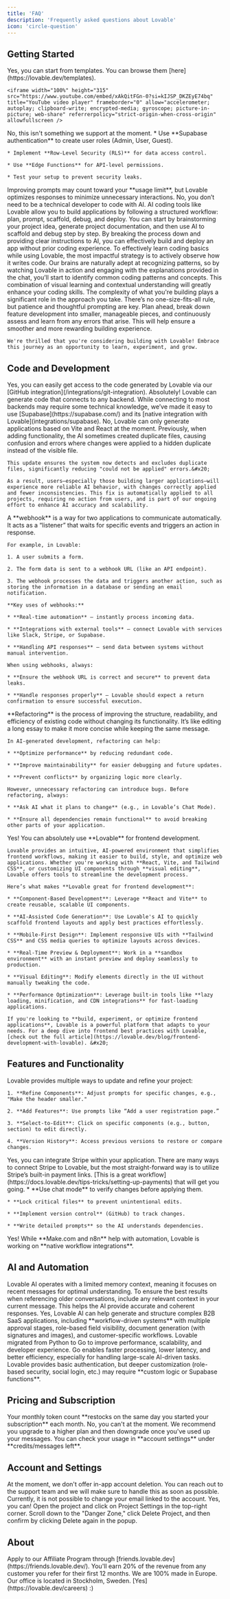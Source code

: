 ```yaml
---
title: 'FAQ'
description: 'Frequently asked questions about Lovable'
icon: 'circle-question'
---
```


## Getting Started

<AccordionGroup>
  <Accordion title="Can I start from templates?">
    Yes, you can start from templates. You can browse them [here](https://lovable.dev/templates).

    <iframe width="100%" height="315" src="https://www.youtube.com/embed/xAkQitFGn-0?si=kIJSP_DKZEyE74bq" title="YouTube video player" frameborder="0" allow="accelerometer; autoplay; clipboard-write; encrypted-media; gyroscope; picture-in-picture; web-share" referrerpolicy="strict-origin-when-cross-origin" allowfullscreen />
  </Accordion>

  <Accordion title="Can I import existing code from GitHub?">
    No, this isn't something we support at the moment.
  </Accordion>

  <Accordion title="How can I build a privileges system for a SaaS app?">
    * Use **Supabase authentication** to create user roles (Admin, User, Guest).

    * Implement **Row-Level Security (RLS)** for data access control.

    * Use **Edge Functions** for API-level permissions.

    * Test your setup to prevent security leaks.
  </Accordion>

  <Accordion title="Will Lovable improve my prompts without using my credits?">
    Improving prompts may count toward your **usage limit**, but Lovable optimizes responses to minimize unnecessary interactions.
  </Accordion>

  <Accordion title="Do I need to know how to code to build an app ?">
    No, you don’t need to be a technical developer to code with AI. AI coding tools like Lovable allow you to build applications by following a structured workflow: plan, prompt, scaffold, debug, and deploy. You can start by brainstorming your project idea, generate project documentation, and then use AI to scaffold and debug step by step. By breaking the process down and providing clear instructions to AI, you can effectively build and deploy an app without prior coding experience.
  </Accordion>

  <Accordion title="Can I learn how to code with Lovable?">
    To effectively learn coding basics while using Lovable, the most impactful strategy is to actively observe how it writes code. Our brains are naturally adept at recognizing patterns, so by watching Lovable in action and engaging with the explanations provided in the chat, you’ll start to identify common coding patterns and concepts. This combination of visual learning and contextual understanding will greatly enhance your coding skills.
  </Accordion>

  <Accordion title="How long does it typically take to build and deploy a fully functional full-stack app?">
    The complexity of what you're building plays a significant role in the approach you take. There’s no one-size-fits-all rule, but patience and thoughtful prompting are key. Plan ahead, break down feature development into smaller, manageable pieces, and continuously assess and learn from any errors that arise. This will help ensure a smoother and more rewarding building experience.

    We're thrilled that you're considering building with Lovable! Embrace this journey as an opportunity to learn, experiment, and grow.
  </Accordion>
</AccordionGroup>

## Code and Development

<AccordionGroup>
  <Accordion title="Can I download the code Lovable generates?">
    Yes, you can easily get access to the code generated by Lovable via our [GitHub integration](/integrations/git-integration).
  </Accordion>

  <Accordion title="Can I use Lovable with my own backend?">
    Absolutely! Lovable can generate code that connects to any backend. While connecting to most backends may require some technical knowledge, we’ve made it easy to use [Supabase](https://supabase.com/) and its [native integration with Lovable](integrations/supabase).
  </Accordion>

  <Accordion title="Can Lovable write React Native/NextJS code?">
    No, Lovable can only generate applications based on Vite and React at the moment.
  </Accordion>

  <Accordion title="How does Lovable handles duplicated code?">
    Previously, when adding functionality, the AI sometimes created duplicate files, causing confusion and errors where changes were applied to a hidden duplicate instead of the visible file.&#x20;

    This update ensures the system now detects and excludes duplicate files, significantly reducing "could not be applied" errors.&#x20;

    As a result, users—especially those building larger applications—will experience more reliable AI behavior, with changes correctly applied and fewer inconsistencies. This fix is automatically applied to all projects, requiring no action from users, and is part of our ongoing effort to enhance AI accuracy and scalability.
  </Accordion>

  <Accordion title="What is a webhook, and how does it work?">
    A **webhook** is a way for two applications to communicate automatically. It acts as a “listener” that waits for specific events and triggers an action in response.

    For example, in Lovable:

    1. A user submits a form.

    2. The form data is sent to a webhook URL (like an API endpoint).

    3. The webhook processes the data and triggers another action, such as storing the information in a database or sending an email notification.

    **Key uses of webhooks:**

    * **Real-time automation** – instantly process incoming data.

    * **Integrations with external tools** – connect Lovable with services like Slack, Stripe, or Supabase.

    * **Handling API responses** – send data between systems without manual intervention.

    When using webhooks, always:

    * **Ensure the webhook URL is correct and secure** to prevent data leaks.

    * **Handle responses properly** – Lovable should expect a return confirmation to ensure successful execution.
  </Accordion>

  <Accordion title="What is refactoring, and why is it important?">
    **Refactoring** is the process of improving the structure, readability, and efficiency of existing code without changing its functionality. It’s like editing a long essay to make it more concise while keeping the same message.

    In AI-generated development, refactoring can help:

    * **Optimize performance** by reducing redundant code.

    * **Improve maintainability** for easier debugging and future updates.

    * **Prevent conflicts** by organizing logic more clearly.

    However, unnecessary refactoring can introduce bugs. Before refactoring, always:

    * **Ask AI what it plans to change** (e.g., in Lovable’s Chat Mode).

    * **Ensure all dependencies remain functional** to avoid breaking other parts of your application.
  </Accordion>

  <Accordion title="Can I use Lovable for frontend development?">
    Yes! You can absolutely use **Lovable** for frontend development.

    Lovable provides an intuitive, AI-powered environment that simplifies frontend workflows, making it easier to build, style, and optimize web applications. Whether you're working with **React, Vite, and Tailwind CSS**, or customizing UI components through **visual editing**, Lovable offers tools to streamline the development process.

    Here’s what makes **Lovable great for frontend development**:

    * **Component-Based Development**: Leverage **React and Vite** to create reusable, scalable UI components.

    * **AI-Assisted Code Generation**: Use Lovable's AI to quickly scaffold frontend layouts and apply best practices effortlessly.

    * **Mobile-First Design**: Implement responsive UIs with **Tailwind CSS** and CSS media queries to optimize layouts across devices.

    * **Real-Time Preview & Deployment**: Work in a **sandbox environment** with an instant preview and deploy seamlessly to production.

    * **Visual Editing**: Modify elements directly in the UI without manually tweaking the code.

    * **Performance Optimization**: Leverage built-in tools like **lazy loading, minification, and CDN integrations** for fast-loading applications.

    If you're looking to **build, experiment, or optimize frontend applications**, Lovable is a powerful platform that adapts to your needs. For a deep dive into frontend best practices with Lovable, [check out the full article](https://lovable.dev/blog/frontend-development-with-lovable). &#x20;
  </Accordion>
</AccordionGroup>

## Features and Functionality&#x20;

<AccordionGroup>
  <Accordion title="How can I make improvements to my project?">
    Lovable provides multiple ways to update and refine your project:

    1. **Refine Components**: Adjust prompts for specific changes, e.g., "Make the header smaller."

    2. **Add Features**: Use prompts like “Add a user registration page.”

    3. **Select-to-Edit**: Click on specific components (e.g., button, section) to edit directly.

    4. **Version History**: Access previous versions to restore or compare changes.
  </Accordion>

  <Accordion title="Can I integrate payments in my application?">
    Yes, you can integrate Stripe within your application. There are many ways to connect Stripe to Lovable, but the most straight-forward way is to utilize Stripe’s built-in payment links. [This is a great workflow](https://docs.lovable.dev/tips-tricks/setting-up-payments) that will get you going.
  </Accordion>

  <Accordion title="What’s the best way to prevent unexpected regressions when validating code?">
    * **Use chat mode** to verify changes before applying them.

    * **Lock critical files** to prevent unintentional edits.

    * **Implement version control** (GitHub) to track changes.

    * **Write detailed prompts** so the AI understands dependencies.
  </Accordion>

  <Accordion title="Can I automate workflows in Lovable without using Make.com?">
    Yes! While **Make.com and n8n** help with automation, Lovable is working on **native workflow integrations**.
  </Accordion>
</AccordionGroup>

## AI and Automation

<AccordionGroup>
  <Accordion title="How Does Lovable AI's Memory Work?">
    Lovable AI operates with a limited memory context, meaning it focuses on recent messages for optimal understanding. To ensure the best results when referencing older conversations, include any relevant context in your current message. This helps the AI provide accurate and coherent responses.
  </Accordion>

  <Accordion title="Can Lovable AI be used to build a complex B2B workflow-based SaaS app?">
    Yes, Lovable AI can help generate and structure complex B2B SaaS applications, including **workflow-driven systems** with multiple approval stages, role-based field visibility, document generation (with signatures and images), and customer-specific workflows.
  </Accordion>

  <Accordion title="Why did Lovable switch from Python to Go?">
    Lovable migrated from Python to Go to improve performance, scalability, and developer experience. Go enables faster processing, lower latency, and better efficiency, especially for handling large-scale AI-driven tasks.
  </Accordion>

  <Accordion title="Should user authentication (sign-up, profile update) be more “out-of-the-box”?">
    Lovable provides basic authentication, but deeper customization (role-based security, social login, etc.) may require **custom logic or Supabase functions**.
  </Accordion>
</AccordionGroup>

## Pricing and Subscription

<AccordionGroup>
  <Accordion title="When does my monthly token count restock?">
    Your monthly token count **restocks on the same day you started your subscription** each month.
  </Accordion>

  <Accordion title="Can I top-up my monthly limit?">
    No, you can't at the moment. We recommend you upgrade to a higher plan and then downgrade once you've used up your messages.
  </Accordion>

  <Accordion title="How can I see how many messages I have left for the day?">
    You can check your usage in **account settings** under **credits/messages left**.
  </Accordion>
</AccordionGroup>

## Account and Settings

<AccordionGroup>
  <Accordion title="Can I delete my account?">
    At the moment, we don't offer in-app account deletion. You can reach out to the support team and we will make sure to handle this as soon as possible.
  </Accordion>

  <Accordion title="Can I change my email?">
    Currently, it is not possible to change your email linked to the account.
  </Accordion>

  <Accordion title="Can I delete a project?">
    Yes, you can! Open the project and click on Project Settings in the top-right corner. Scroll down to the "Danger Zone," click Delete Project, and then confirm by clicking Delete again in the popup.
  </Accordion>
</AccordionGroup>

## About

<AccordionGroup>
  <Accordion title="Is there a Partner program at Lovable?">
    Apply to our Affiliate Program through [friends.lovable.dev](https://friends.lovable.dev/). You'll earn 20% of the revenue from any customer you refer for their first 12 months.
  </Accordion>

  <Accordion title="Where is Lovable based?">
    We are 100% made in Europe. Our office is located in Stockholm, Sweden.&#x20;
  </Accordion>

  <Accordion title="Are you hiring?">
    [Yes](https://lovable.dev/careers) :)
  </Accordion>
</AccordionGroup>